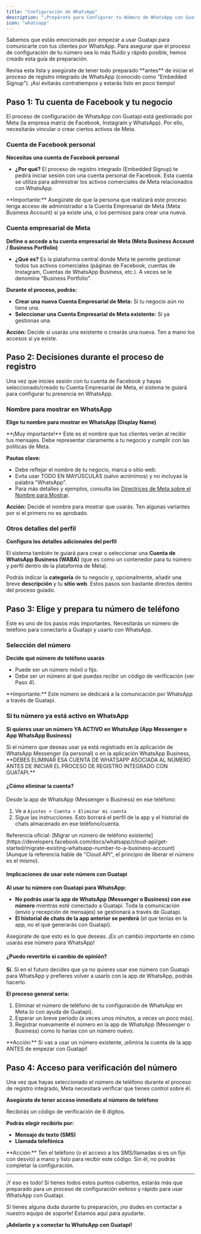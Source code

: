 ```yaml
---
title: "Configuración de WhatsApp"
description: "¡Prepárate para Configurar tu Número de WhatsApp con Guatapi! 🚀"
icon: "whatsapp"
---
```


Sabemos que estás emocionado por empezar a usar Guatapi para comunicarte con tus clientes por WhatsApp. Para asegurar que el proceso de configuración de tu número sea lo más fluido y rápido posible, hemos creado esta guía de preparación.

<Tip>
Revisa esta lista y asegúrate de tener todo preparado **antes** de iniciar el proceso de registro integrado de WhatsApp (conocido como "Embedded Signup"). ¡Así evitarás contratiempos y estarás listo en poco tiempo!
</Tip>

## Paso 1: Tu cuenta de Facebook y tu negocio

El proceso de configuración de WhatsApp con Guatapi está gestionado por Meta (la empresa matriz de Facebook, Instagram y WhatsApp). Por ello, necesitarás vincular o crear ciertos activos de Meta.

### Cuenta de Facebook personal

<Check>**Necesitas una cuenta de Facebook personal**</Check>

- **¿Por qué?** El proceso de registro integrado (Embedded Signup) te pedirá iniciar sesión con una cuenta personal de Facebook. Esta cuenta se utiliza para administrar los activos comerciales de Meta relacionados con WhatsApp.

<Warning>
**Importante:** Asegúrate de que la persona que realizará este proceso tenga acceso de administrador a la Cuenta Empresarial de Meta (Meta Business Account) si ya existe una, o los permisos para crear una nueva.
</Warning>

### Cuenta empresarial de Meta

<Check>**Define o accede a tu cuenta empresarial de Meta (Meta Business Account / Business Portfolio)**</Check>

- **¿Qué es?** Es la plataforma central donde Meta te permite gestionar todos tus activos comerciales (páginas de Facebook, cuentas de Instagram, Cuentas de WhatsApp Business, etc.). A veces se le denomina "Business Portfolio".

**Durante el proceso, podrás:**
- **Crear una nueva Cuenta Empresarial de Meta:** Si tu negocio aún no tiene una.
- **Seleccionar una Cuenta Empresarial de Meta existente:** Si ya gestionas una.

**Acción:** Decide si usarás una existente o crearás una nueva. Ten a mano los accesos si ya existe.

## Paso 2: Decisiones durante el proceso de registro

Una vez que inicies sesión con tu cuenta de Facebook y hayas seleccionado/creado tu Cuenta Empresarial de Meta, el sistema te guiará para configurar tu presencia en WhatsApp.

### Nombre para mostrar en WhatsApp

<Check>**Elige tu nombre para mostrar en WhatsApp (Display Name)**</Check>

<Warning>
**¡Muy importante!** Este es el nombre que tus clientes verán al recibir tus mensajes. Debe representar claramente a tu negocio y cumplir con las políticas de Meta.
</Warning>

**Pautas clave:**
- Debe reflejar el nombre de tu negocio, marca o sitio web.
- Evita usar TODO EN MAYÚSCULAS (salvo acrónimos) y no incluyas la palabra "WhatsApp".
- Para más detalles y ejemplos, consulta las [Directrices de Meta sobre el Nombre para Mostrar](https://www.facebook.com/business/help/338047025165344).

**Acción:** Decide el nombre para mostrar que usarás. Ten algunas variantes por si el primero no es aprobado.

### Otros detalles del perfil

<Check>**Configura los detalles adicionales del perfil**</Check>

El sistema también te guiará para crear o seleccionar una **Cuenta de WhatsApp Business (WABA)** (que es como un contenedor para tu número y perfil dentro de la plataforma de Meta).

Podrás indicar la **categoría** de tu negocio y, opcionalmente, añadir una breve **descripción** y tu **sitio web**. Estos pasos son bastante directos dentro del proceso guiado.

## Paso 3: Elige y prepara tu número de teléfono

Este es uno de los pasos más importantes. Necesitarás un número de teléfono para conectarlo a Guatapi y usarlo con WhatsApp.

### Selección del número

<Check>**Decide qué número de teléfono usarás**</Check>

- Puede ser un número móvil o fijo.
- Debe ser un número al que puedas recibir un código de verificación (ver Paso 4).

<Info>
**Importante:** Este número se dedicará a la comunicación por WhatsApp a través de Guatapi.
</Info>

### Si tu número ya está activo en WhatsApp

<Check>**Si quieres usar un número YA ACTIVO en WhatsApp (App Messenger o App WhatsApp Business)**</Check>

<Warning>
Si el número que deseas usar ya está registrado en la aplicación de WhatsApp Messenger (la personal) o en la aplicación WhatsApp Business, **DEBES ELIMINAR ESA CUENTA DE WHATSAPP ASOCIADA AL NÚMERO ANTES DE INICIAR EL PROCESO DE REGISTRO INTEGRADO CON GUATAPI.**
</Warning>

#### ¿Cómo eliminar la cuenta?

Desde la app de WhatsApp (Messenger o Business) en ese teléfono:
1. Ve a `Ajustes > Cuenta > Eliminar mi cuenta`
2. Sigue las instrucciones. Esto borrará el perfil de la app y el historial de chats almacenado en ese teléfono/cuenta.

<Tip>
Referencia oficial: [Migrar un número de teléfono existente](https://developers.facebook.com/docs/whatsapp/cloud-api/get-started/migrate-existing-whatsapp-number-to-a-business-account) (Aunque la referencia hable de "Cloud API", el principio de liberar el número es el mismo).
</Tip>

#### Implicaciones de usar este número con Guatapi

**Al usar tu número con Guatapi para WhatsApp:**

- **No podrás usar la app de WhatsApp (Messenger o Business) con ese número** mientras esté conectado a Guatapi. Toda la comunicación (envío y recepción de mensajes) se gestionará a través de Guatapi.
- **El historial de chats de la app anterior se perderá** (el que tenías en la app, no el que generarás con Guatapi).

<Info>
Asegúrate de que esto es lo que deseas. ¡Es un cambio importante en cómo usarás ese número para WhatsApp!
</Info>

#### ¿Puedo revertirlo si cambio de opinión?

**Sí**. Si en el futuro decides que ya no quieres usar ese número con Guatapi para WhatsApp y prefieres volver a usarlo con la app de WhatsApp, podrás hacerlo.

**El proceso general sería:**
1. Eliminar el número de teléfono de tu configuración de WhatsApp en Meta (o con ayuda de Guatapi).
2. Esperar un breve periodo (a veces unos minutos, a veces un poco más).
3. Registrar nuevamente el número en la app de WhatsApp (Messenger o Business) como lo harías con un número nuevo.

<Warning>
**Acción:** Si vas a usar un número existente, ¡elimina la cuenta de la app ANTES de empezar con Guatapi!
</Warning>

## Paso 4: Acceso para verificación del número

Una vez que hayas seleccionado el número de teléfono durante el proceso de registro integrado, Meta necesitará verificar que tienes control sobre él.

<Check>**Asegúrate de tener acceso inmediato al número de teléfono**</Check>

Recibirás un código de verificación de 6 dígitos.

**Podrás elegir recibirlo por:**
- **Mensaje de texto (SMS)**
- **Llamada telefónica**

<Tip>
**Acción:** Ten el teléfono (o el acceso a los SMS/llamadas si es un fijo con desvío) a mano y listo para recibir este código. Sin él, no podrás completar la configuración.
</Tip>

---

¡Y eso es todo! Si tienes todos estos puntos cubiertos, estarás más que preparado para un proceso de configuración exitoso y rápido para usar WhatsApp con Guatapi.

<Info>
Si tienes alguna duda durante tu preparación, ¡no dudes en contactar a nuestro equipo de soporte! Estamos aquí para ayudarte.
</Info>

**¡Adelante y a conectar tu WhatsApp con Guatapi!**